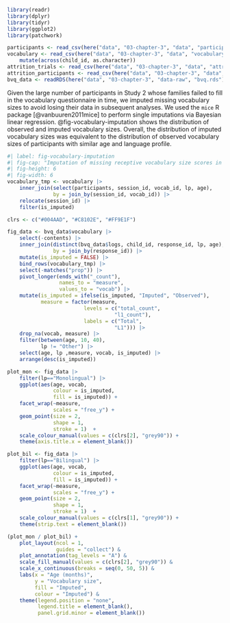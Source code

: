 ```r
library(readr)
library(dplyr)
library(tidyr)
library(ggplot2)
library(patchwork)

participants <- read_csv(here("data", "03-chapter-3", "data", "participants.csv"))
vocabulary <- read_csv(here("data", "03-chapter-3", "data", "vocabulary.csv")) |> 
	mutate(across(child_id, as.character))
attrition_trials <- read_csv(here("data", "03-chapter-3", "data", "attrition_trials.csv"))
attrition_participants <- read_csv(here("data", "03-chapter-3", "data", "attrition_participants.csv"))
bvq_data <- readRDS(here("data", "03-chapter-3", "data-raw", "bvq.rds"))
```

Given the large number of participants in Study 2 whose families failed to fill in the vocabulary questionnaire in time, we imputed missing vocabulary sizes to avoid losing their data in subsequent analyses. We used the `mice` R package [@vanbuuren2011mice] to perform single imputations via Bayesian linear regression. @fig-vocabulary-imputation shows the distribution of observed and imputed vocabulary sizes. Overall, the distribution of imputed vocabulary sizes was equivalent to the distribution of observed vocabulary sizes of participants with similar age and language profile.

```r
#| label: fig-vocabulary-imputation
#| fig-cap: "Imputation of missing receptive vocabulary size scores in Study 2 for monolinguals (A) and bilinguals (B). vocabulary size scores are epxressed in raw counts, that is, the number of words reported by caregivers as acquired. Vocabulary sizes were imputed from a larger sample of children who provided responses to the Barcelona Vocabulary Questionnaire. We used participants' age and language profile to impute scores of participants wih the same profile. Imputed observations are highlighted in red (monolinguals) and blue (bilinguals)"
#| fig-height: 6
#| fig-width: 6
vocabulary_tmp <- vocabulary |>
	inner_join(select(participants, session_id, vocab_id, lp, age),
			   by = join_by(session_id, vocab_id)) |>
	relocate(session_id) |>
	filter(is_imputed)

clrs <- c("#004AAD", "#C8102E", "#FF9E1F")

fig_data <- bvq_data$vocabulary |> 
	select(-contents) |> 
	inner_join(distinct(bvq_data$logs, child_id, response_id, lp, age),
			   by = join_by(response_id)) |> 
	mutate(is_imputed = FALSE) |> 
	bind_rows(vocabulary_tmp) |> 
	select(-matches("prop")) |> 
	pivot_longer(ends_with("_count"),
				 names_to = "measure",
				 values_to = "vocab") |> 
	mutate(is_imputed = ifelse(is_imputed, "Imputed", "Observed"),
		   measure = factor(measure,
		   				 levels = c("total_count",
		   				 		   "l1_count"),
		   				 labels = c("Total",
		   				 		   "L1"))) |> 
	drop_na(vocab, measure) |>
	filter(between(age, 10, 40),
		   lp != "Other") |> 
	select(age, lp ,measure, vocab, is_imputed) |> 
	arrange(desc(is_imputed)) 

plot_mon <- fig_data |> 
	filter(lp=="Monolingual") |> 
	ggplot(aes(age, vocab, 
			   colour = is_imputed,
			   fill = is_imputed)) +
	facet_wrap(~measure, 
			   scales = "free_y") +
	geom_point(size = 2,
			   shape = 1,
			   stroke = 1)  +
	scale_colour_manual(values = c(clrs[2], "grey90")) +
	theme(axis.title.x = element_blank())

plot_bil <- fig_data |> 
	filter(lp=="Bilingual") |> 
	ggplot(aes(age, vocab, 
			   colour = is_imputed,
			   fill = is_imputed)) +
	facet_wrap(~measure, 
			   scales = "free_y") +
	geom_point(size = 2,
			   shape = 1,
			   stroke = 1)  +
	scale_colour_manual(values = c(clrs[1], "grey90")) +
	theme(strip.text = element_blank())

(plot_mon / plot_bil) +
	plot_layout(ncol = 1,
				guides = "collect") &
	plot_annotation(tag_levels = "A") &
	scale_fill_manual(values = c(clrs[2], "grey90")) &
	scale_x_continuous(breaks = seq(0, 50, 5)) &
	labs(x = "Age (months)",
		 y = "Vocabulary size",
		 fill = "Imputed",
		 colour = "Imputed") &
	theme(legend.position = "none",
		  legend.title = element_blank(),
		  panel.grid.minor = element_blank())

```